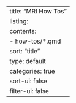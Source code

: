 ---
title: "MRI How Tos"
listing:
    contents: 
        - how-tos/*.qmd
    sort: "title"
    type: default
    categories: true
    sort-ui: false
    filter-ui: false
---